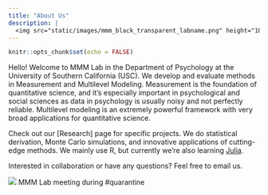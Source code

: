 ```yaml
---
title: "About Us"
description: |
  <img src="static/images/mmm_black_transparent_labname.png" height="100px">
---
```


```r
knitr::opts_chunk$set(echo = FALSE)
```

Hello! Welcome to MMM Lab in the Department of Psychology at the University of Southern California (USC). We develop and evaluate methods in Measurement and Multilevel Modeling. Measurement is the foundation of quantitative science, and it's especially important in psychological and social sciences as data in psychology is usually noisy and not perfectly reliable. Multilevel modeling is an extremely powerful framework with very broad applications for quantitative science. 

Check out our [Research] page for specific projects. We do statistical derivation, Monte Carlo simulations, and innovative applications of cutting-edge methods. We mainly use R, but currently we're also learning [Julia](https://julialang.org/). 

Interested in collaboration or have any questions? Feel free to email us. 

![](static/images/mmm_members_20201124.png)
MMM Lab meeting during #quarantine
